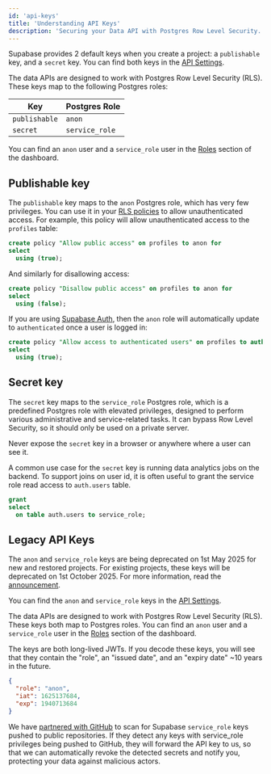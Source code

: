 ```yaml
---
id: 'api-keys'
title: 'Understanding API Keys'
description: 'Securing your Data API with Postgres Row Level Security.'
---
```


Supabase provides 2 default keys when you create a project: a `publishable` key, and a `secret` key. You can find both keys in the [API Settings](https://supabase.com/dashboard/project/_/settings/api).

The data APIs are designed to work with Postgres Row Level Security (RLS). These keys map to the following Postgres roles:

| Key           | Postgres Role  |
| ------------- | -------------- |
| `publishable` | `anon`         |
| `secret`      | `service_role` |

You can find an `anon` user and a `service_role` user in the [Roles](http://supabase.com/dashboard/project/_/database/roles) section of the dashboard.

## Publishable key

The `publishable` key maps to the `anon` Postgres role, which has very few privileges. You can use it in your [RLS policies](/docs/guides/database/postgres/row-level-security) to allow unauthenticated access. For example, this policy will allow unauthenticated access to the `profiles` table:

```sql
create policy "Allow public access" on profiles to anon for
select
  using (true);
```

And similarly for disallowing access:

```sql
create policy "Disallow public access" on profiles to anon for
select
  using (false);
```

If you are using [Supabase Auth](/docs/guides/auth/overview), then the `anon` role will automatically update to `authenticated` once a user is logged in:

```sql
create policy "Allow access to authenticated users" on profiles to authenticated for
select
  using (true);
```

## Secret key

The `secret` key maps to the `service_role` Postgres role, which is a predefined Postgres role with elevated privileges, designed to perform various administrative and service-related tasks. It can bypass Row Level Security, so it should only be used on a private server.

<Admonition type="caution">

Never expose the `secret` key in a browser or anywhere where a user can see it.

</Admonition>

A common use case for the `secret` key is running data analytics jobs on the backend. To support joins on user id, it is often useful to grant the service role read access to `auth.users` table.

```sql
grant
select
  on table auth.users to service_role;
```

## Legacy API Keys

<Admonition type="warning" label="Legacy API keys">

The `anon` and `service_role` keys are being deprecated on 1st May 2025 for new and restored projects. For existing projects, these keys will be deprecated on 1st October 2025. For more information, read the [announcement](https://github.com/orgs/supabase/discussions/29260).

</Admonition>

You can find the `anon` and `service_role` keys in the [API Settings](https://supabase.com/dashboard/project/_/settings/api).

The data APIs are designed to work with Postgres Row Level Security (RLS). These keys both map to Postgres roles. You can find an `anon` user and a `service_role` user in the [Roles](http://supabase.com/dashboard/project/_/database/roles) section of the dashboard.

The keys are both long-lived JWTs. If you decode these keys, you will see that they contain the "role", an "issued date", and an "expiry date" ~10 years in the future.

```json
{
  "role": "anon",
  "iat": 1625137684,
  "exp": 1940713684
}
```

We have [partnered with GitHub](https://github.blog/changelog/2022-03-28-supabase-is-now-a-github-secret-scanning-partner/) to scan for Supabase `service_role` keys pushed to public repositories.
If they detect any keys with service_role privileges being pushed to GitHub, they will forward the API key to us, so that we can automatically revoke the detected secrets and notify you, protecting your data against malicious actors.
